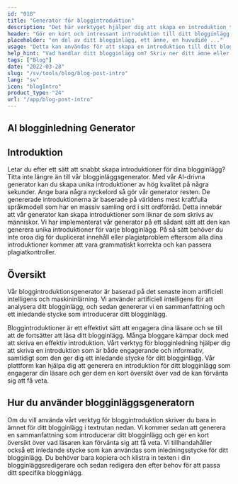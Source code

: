 ```yaml
---
id: "018"
title: "Generator för bloggintroduktion"
description: "Det här verktyget hjälper dig att skapa en introduktion till din blogg. Introduktionen är den viktigaste delen av din blogg, eftersom det är det första som dina läsare ser. Den bör vara catchy och fånga uppmärksamheten, så att dina läsare vill läsa mer."
header: "Gör en kort och intressant introduktion till ditt blogginlägg."
placeholder: "en del av ditt blogginlägg, ett ämne, en huvudidé ..."
usage: "Detta kan användas för att skapa en introduktion till ditt blogginlägg. Det är viktigt att introduktionen är kort och tydlig. Du vill se till att du inkluderar dina viktigaste nyckelord så att ditt inlägg kommer att synas bättre i sökmotorerna."
help_hint: "Vad handlar ditt blogginlägg om? Skriv ner ditt ämne eller din huvudidé så hjälper vi dig att skapa en introduktion till ditt blogginlägg."
tags: ["Blog"]
date: "2022-03-28"
slug: "/sv/tools/blog/blog-post-intro"
lang: "sv"
icon: "blogIntro"
product_type: "24"
url: "/app/blog-post-intro"
---
```


## AI blogginledning Generator

## Introduktion

Letar du efter ett sätt att snabbt skapa introduktioner för dina blogginlägg? Titta inte längre än till vår blogginläggsgenerator. Med vår AI-drivna generator kan du skapa unika introduktioner av hög kvalitet på några sekunder. Ange bara några nyckelord så gör vår generator resten. De genererade introduktionerna är baserade på världens mest kraftfulla språkmodell som har en massiv samling ord i sitt ordförråd. Detta innebär att vår generator kan skapa introduktioner som liknar de som skrivs av människor. Vi har implementerat vår generator på ett sådant sätt att den kan generera unika introduktioner för varje blogginlägg. På så sätt behöver du inte oroa dig för duplicerat innehåll eller plagiatproblem eftersom alla dina introduktioner kommer att vara grammatiskt korrekta och kan passera plagiatkontroller.

## Översikt

Vår bloggintroduktionsgenerator är baserad på det senaste inom artificiell intelligens och maskininlärning. Vi använder artificiell intelligens för att analysera ditt blogginlägg, och sedan genererar vi en sammanfattning och ett inledande stycke som introducerar ditt blogginlägg.

Bloggintroduktioner är ett effektivt sätt att engagera dina läsare och se till att de fortsätter att läsa ditt blogginlägg. Många bloggare kämpar dock med att skriva en effektiv introduktion. Vårt verktyg för blogginledning hjälper dig att skriva en introduktion som är både engagerande och informativ, samtidigt som den ger dig ett inledande stycke för ditt blogginlägg. Vår plattform kan hjälpa dig att generera en introduktion för ditt blogginlägg som engagerar din läsare och ger dem en kort översikt över vad de kan förvänta sig att få veta.

## Hur du använder blogginläggsgeneratorn

Om du vill använda vårt verktyg för bloggintroduktion skriver du bara in ämnet för ditt blogginlägg i textrutan nedan. Vi kommer sedan att generera en sammanfattning som introducerar ditt blogginlägg och ger en kort översikt över vad läsaren kan förvänta sig att få veta. Vi tillhandahåller också ett inledande stycke som kan användas som inledningsstycke för ditt blogginlägg. Du behöver bara kopiera och klistra in texten i din blogginläggsredigerare och sedan redigera den efter behov för att passa ditt specifika blogginlägg.
